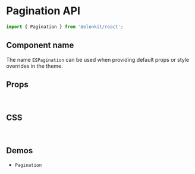 
<Meta title="Components API/Pagination" />

# Pagination API

```js
import { Pagination } from '@elonkit/react';
```

## Component name

The name `ESPagination` can be used when providing default props or style overrides in the theme.

## Props

<InterfaceTable variant="props" name="PaginationProps" />

<br />

## CSS

<InterfaceTable variant="css" name="PaginationClasses" />

<br />

## Demos

<ul>
  <li>
    <LinkTo kind="components-pagination" story="demo">
      <code>Pagination</code>
    </LinkTo>
  </li>
</ul>
